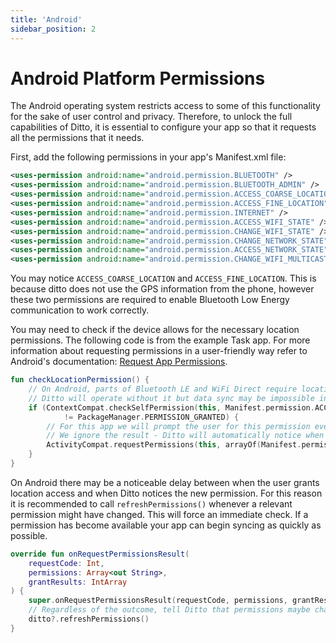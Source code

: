 ```yaml
---
title: 'Android'
sidebar_position: 2
---
```


# Android Platform Permissions

The Android operating system restricts access to some of this functionality for the sake of user control and privacy. Therefore, to unlock the full capabilities of Ditto, it is essential to configure your app so that it requests all the permissions that it needs.

First, add the following permissions in your app's Manifest.xml file:

```xml title=AndroidManifest.xml
<uses-permission android:name="android.permission.BLUETOOTH" />
<uses-permission android:name="android.permission.BLUETOOTH_ADMIN" />
<uses-permission android:name="android.permission.ACCESS_COARSE_LOCATION" />
<uses-permission android:name="android.permission.ACCESS_FINE_LOCATION" />
<uses-permission android:name="android.permission.INTERNET" />
<uses-permission android:name="android.permission.ACCESS_WIFI_STATE" />
<uses-permission android:name="android.permission.CHANGE_WIFI_STATE" />
<uses-permission android:name="android.permission.CHANGE_NETWORK_STATE" />
<uses-permission android:name="android.permission.ACCESS_NETWORK_STATE" />
<uses-permission android:name="android.permission.CHANGE_WIFI_MULTICAST_STATE" />
```

You may notice `ACCESS_COARSE_LOCATION` and `ACCESS_FINE_LOCATION`. This is because ditto does not use the GPS information from the phone, however these two permissions are required to enable Bluetooth Low Energy communication to work correctly.


You may need to check if the device allows for the necessary location permissions. The following code is from the example Task app. For more information about requesting permissions in a user-friendly way refer to Android's documentation: [Request App Permissions](https://developer.android.com/training/permissions/requesting).

```kotlin
fun checkLocationPermission() {
    // On Android, parts of Bluetooth LE and WiFi Direct require location permission
    // Ditto will operate without it but data sync may be impossible in certain scenarios
    if (ContextCompat.checkSelfPermission(this, Manifest.permission.ACCESS_FINE_LOCATION)
            != PackageManager.PERMISSION_GRANTED) {
        // For this app we will prompt the user for this permission every time if it is missing
        // We ignore the result - Ditto will automatically notice when the permission is granted
        ActivityCompat.requestPermissions(this, arrayOf(Manifest.permission.ACCESS_FINE_LOCATION), 0);
    }
}
```

On Android there may be a noticeable delay between when the user grants location access and when Ditto notices the new permission. For this reason it is recommended to call `refreshPermissions()` whenever a relevant permission might have changed. This will force an immediate check. If a permission has become available your app can begin syncing as quickly as possible.

```kotlin
override fun onRequestPermissionsResult(
    requestCode: Int,
    permissions: Array<out String>,
    grantResults: IntArray
) {
    super.onRequestPermissionsResult(requestCode, permissions, grantResults)
    // Regardless of the outcome, tell Ditto that permissions maybe changed
    ditto?.refreshPermissions()
}
```
